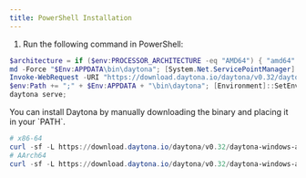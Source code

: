 ```yaml
---
title: PowerShell Installation
---
```




1. Run the following command in PowerShell:

```powershell
$architecture = if ($env:PROCESSOR_ARCHITECTURE -eq "AMD64") { "amd64" } else { "arm64" }
md -Force "$Env:APPDATA\bin\daytona"; [System.Net.ServicePointManager]::SecurityProtocol = [System.Net.SecurityProtocolType]'Tls,Tls11,Tls12';
Invoke-WebRequest -URI "https://download.daytona.io/daytona/v0.32/daytona-windows-$architecture.exe" -OutFile "$Env:APPDATA\bin\daytona\daytona.exe";
$env:Path += ";" + $Env:APPDATA + "\bin\daytona"; [Environment]::SetEnvironmentVariable("Path", $env:Path, [System.EnvironmentVariableTarget]::User);
daytona serve;
```

<Aside type="note">
You can install Daytona by manually downloading the binary and placing it in your `PATH`.

```powershell
# x86-64
curl -sf -L https://download.daytona.io/daytona/v0.32/daytona-windows-amd64.exe -o daytona
# AArch64
curl -sf -L https://download.daytona.io/daytona/v0.32/daytona-windows-arm64.exe -o daytona
```

</Aside>
